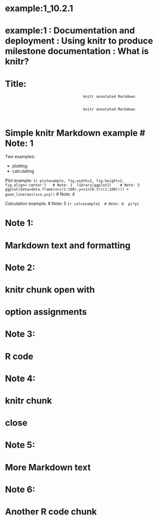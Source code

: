 # example:1_10.2.1 
# example:1 : Documentation and deployment : Using knitr to produce milestone documentation : What is knitr? 
# Title: 
                                        knitr annotated Markdown 


                                        knitr annotated Markdown
                                        
# Simple knitr Markdown example 	# Note: 1 

Two examples:

* plotting
* calculating

Plot example:
```{r plotexample, fig.width=2, fig.height=2, fig.align='center'} 	# Note: 2 
library(ggplot2) 	# Note: 3 
ggplot(data=data.frame(x=c(1:100),y=sin(0.1*c(1:100)))) +
   geom_line(aes(x=x,y=y))
``` 	# Note: 4 

Calculation example: 	# Note: 5 
```{r calcexample} 	# Note: 6 
pi*pi
```


# Note 1: 
#   Markdown text and formatting 

# Note 2: 
#   knitr chunk open with 
#   option assignments 

# Note 3: 
#   R code 

# Note 4: 
#   knitr chunk 
#   close 

# Note 5: 
#   More Markdown text 

# Note 6: 
#   Another R code chunk 

